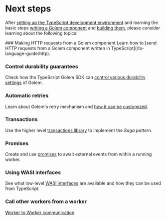 
# Next steps

After [setting up the TypeScript development environment](/ts-language-guide/setup) and learning the basic steps [writing a Golem component](/ts-language-guide/defining-components) and [building them](/ts-language-guide/building-components), please consider learning about the following topics:

<Steps>
### Making HTTP requests from a Golem component
Learn how to [send HTTP requests from a Golem component written in TypeScript](/ts-language-guide/http).

### Control durability guarantees

Check how the TypeScript Golem SDK can [control various durability settings](/ts-language-guide/durability) of Golem.

### Automatic retries

Learn about Golem's retry mechanism and [how it can be customized](/ts-language-guide/retries).

### Transactions

Use the higher level [transactions library](/ts-language-guide/transactions) to implement the _Saga pattern_.

### Promises

Create and use [promises](/ts-language-guide/promises) to await external events from within a running worker.

### Using WASI interfaces

See what low-level [WASI interfaces](/ts-language-guide/wasi) are available and how they can be used from TypeScript.

### Call other workers from a worker

[Worker to Worker communication](/common-language-guide/rpc)

</Steps>
